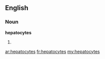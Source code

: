==English==

===Noun===
'''hepatocytes'''

# {{plural of|[[hepatocyte]]}}

[[ar:hepatocytes]]
[[fr:hepatocytes]]
[[my:hepatocytes]]